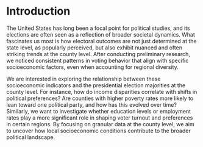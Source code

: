 # Introduction

The United States has long been a focal point for political studies, and its elections are often seen as a reflection of broader societal dynamics. What fascinates us most is how electoral outcomes are not just determined at the state level, as popularly perceived, but also exhibit nuanced and often striking trends at the county level. After conducting preliminary research, we noticed consistent patterns in voting behavior that align with specific socioeconomic factors, even when accounting for regional diversity.

We are interested in exploring the relationship between these socioeconomic indicators and the presidential election majorities at the county level. For instance, how do income disparities correlate with shifts in political preferences? Are counties with higher poverty rates more likely to lean toward one political party, and how has this evolved over time? Similarly, we want to investigate whether education levels or employment rates play a more significant role in shaping voter turnout and preferences in certain regions. By focusing on granular data at the county level, we aim to uncover how local socioeconomic conditions contribute to the broader political landscape.